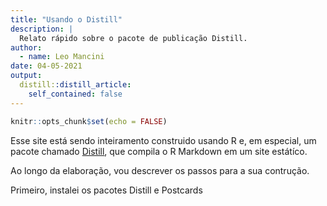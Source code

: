 ```yaml
---
title: "Usando o Distill"
description: |
  Relato rápido sobre o pacote de publicação Distill.
author:
  - name: Leo Mancini
date: 04-05-2021
output:
  distill::distill_article:
    self_contained: false
---
```



```r
knitr::opts_chunk$set(echo = FALSE)
```

Esse site está sendo inteiramento construido usando R e, em especial, um pacote chamado [Distill](https://rstudio.github.io/distill/), que compila o R Markdown em um site estátíco. 

Ao longo da elaboração, vou descrever os passos para a sua contrução. 

Primeiro, instalei os pacotes Distill e Postcards

